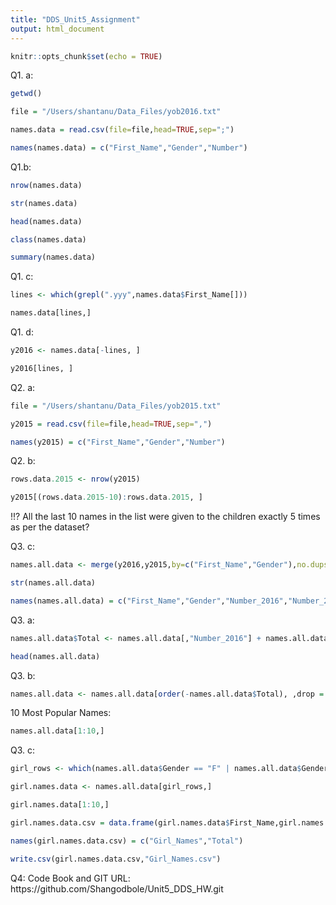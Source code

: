 ```yaml
---
title: "DDS_Unit5_Assignment"
output: html_document
---
```


```r
knitr::opts_chunk$set(echo = TRUE)
```

Q1. a:
```r

getwd()

file = "/Users/shantanu/Data_Files/yob2016.txt"

names.data = read.csv(file=file,head=TRUE,sep=";")

names(names.data) = c("First_Name","Gender","Number")

```

Q1.b:

```r

nrow(names.data)

str(names.data)

head(names.data)

class(names.data)

summary(names.data)

```

Q1. c:

```r

lines <- which(grepl(".yyy",names.data$First_Name[]))

names.data[lines,]

```

Q1. d:

```r

y2016 <- names.data[-lines, ]

y2016[lines, ]

```


Q2. a:

```r

file = "/Users/shantanu/Data_Files/yob2015.txt"

y2015 = read.csv(file=file,head=TRUE,sep=",")

names(y2015) = c("First_Name","Gender","Number")

```

Q2. b:

```r

rows.data.2015 <- nrow(y2015)

y2015[(rows.data.2015-10):rows.data.2015, ]

```
!!? All the last 10 names in the list were given to the children exactly 5 times as per the dataset?

Q3. c:


```r

names.all.data <- merge(y2016,y2015,by=c("First_Name","Gender"),no.dups = TRUE)

str(names.all.data)

names(names.all.data) = c("First_Name","Gender","Number_2016","Number_2015")

```

Q3. a:

```r

names.all.data$Total <- names.all.data[,"Number_2016"] + names.all.data[,"Number_2015"]

head(names.all.data)

```

Q3. b:

```r

names.all.data <- names.all.data[order(-names.all.data$Total), ,drop = FALSE]

```

10 Most Popular Names: 

```r

names.all.data[1:10,]

```

Q3. c:

```r

girl_rows <- which(names.all.data$Gender == "F" | names.all.data$Gender == "f")

girl.names.data <- names.all.data[girl_rows,]

girl.names.data[1:10,]

girl.names.data.csv = data.frame(girl.names.data$First_Name,girl.names.data$Total)

names(girl.names.data.csv) = c("Girl_Names","Total")

write.csv(girl.names.data.csv,"Girl_Names.csv")

```
Q4: Code Book and GIT URL:
https://github.com/Shangodbole/Unit5_DDS_HW.git









 
 






